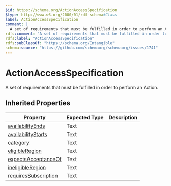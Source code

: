 ```yaml
---
$id: https://schema.org/ActionAccessSpecification
$type: http://www.w3.org/2000/01/rdf-schema#Class
label: ActionAccessSpecification
comment: |
  A set of requirements that must be fulfilled in order to perform an Action.
rdfs:comment: "A set of requirements that must be fulfilled in order to perform an Action."
rdfs:label: "ActionAccessSpecification"
rdfs:subClassOf: "https://schema.org/Intangible"
schema:source: "https://github.com/schemaorg/schemaorg/issues/1741"
---
```


# ActionAccessSpecification

A set of requirements that must be fulfilled in order to perform an Action.

## Inherited Properties

| Property | Expected Type | Description |
| --- | --- | --- |
| [availabilityEnds](https://schema.org/availabilityEnds) | Text |  |
| [availabilityStarts](https://schema.org/availabilityStarts) | Text |  |
| [category](https://schema.org/category) | Text |  |
| [eligibleRegion](https://schema.org/eligibleRegion) | Text |  |
| [expectsAcceptanceOf](https://schema.org/expectsAcceptanceOf) | Text |  |
| [ineligibleRegion](https://schema.org/ineligibleRegion) | Text |  |
| [requiresSubscription](https://schema.org/requiresSubscription) | Text |  |
